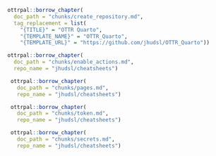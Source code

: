 
```r
ottrpal::borrow_chapter(
  doc_path = "chunks/create_repository.md",
  tag_replacement = list(
    "{TITLE}" = "OTTR Quarto",
    "{TEMPLATE_NAME}" = "OTTR_Quarto",
    "{TEMPLATE_URL}" = "https://github.com/jhudsl/OTTR_Quarto"))
```

```r
ottrpal::borrow_chapter(
  doc_path = "chunks/enable_actions.md",
  repo_name = "jhudsl/cheatsheets")
```

```r
 ottrpal::borrow_chapter(   
   doc_path = "chunks/pages.md",
   repo_name = "jhudsl/cheatsheets")
```

```r
 ottrpal::borrow_chapter(   
   doc_path = "chunks/token.md",
   repo_name = "jhudsl/cheatsheets")
```

```r
 ottrpal::borrow_chapter(   
   doc_path = "chunks/secrets.md",
   repo_name = "jhudsl/cheatsheets")
```
